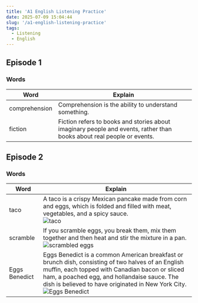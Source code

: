 ```yaml
---
title: 'A1 English Listening Practice'
date: 2025-07-09 15:04:44
slug: '/a1-english-listening-practice'
tags:
  - Listening
  - English
---
```


## Episode 1

### Words

| Word          | Explain                                                                                                               |
| ------------- | --------------------------------------------------------------------------------------------------------------------- |
| comprehension | Comprehension is the ability to understand something.                                                                 |
| fiction       | Fiction refers to books and stories about imaginary people and events, rather than books about real people or events. |

## Episode 2

### Words

| Word     | Explain                                                                                                                                                                                                                                                                        |
| -------- | ------------------------------------------------------------------------------------------------------------------------------------------------------------------------------------------------------------------------------------------------------------------------------ |
| taco     | A taco is a crispy Mexican pancake made from corn and eggs, which is folded and filled with meat, vegetables, and a spicy sauce. <br/>![taco](https://encrypted-tbn0.gstatic.com/images?q=tbn:ANd9GcTIi66HnFYBiXcxxJORXn089VWo9DfKxoVuYDNNcR6pE1GNPXVfCMUVc3RlqfO-ogztO1Y&usqp=CAU) |
| scramble | If you scramble eggs, you break them, mix them together and then heat and stir the mixture in a pan. <br/>![scrambled eggs](https://encrypted-tbn0.gstatic.com/images?q=tbn:ANd9GcTSXidzQWZ3RT6FW5YbJnuff26q0F49lUUvYg&s)                                                                                                                                                                          |
| Eggs Benedict​​ | Eggs Benedict is a common American breakfast or brunch dish, consisting of two halves of an English muffin, each topped with Canadian bacon or sliced ham, a poached egg, and hollandaise sauce. The dish is believed to have originated in New York City. <br/>![Eggs Benedict​](https://upload.wikimedia.org/wikipedia/commons/thumb/c/c5/Eggs_Benedict_-_Spoons.jpg/1600px-Eggs_Benedict_-_Spoons.jpg)                                                                                                                                                                          |
